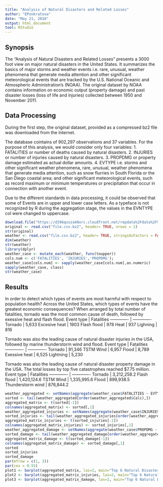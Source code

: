 ```yaml
---
title: "Analysis of Natural Disasters and Related Losses"
author: "EPonkratova"
date: "May 21, 2016"
output: html_document
tool: RStudio
---
```



## Synopsis

The "Analysis of Natural Disasters and Related Losses" presents a 3000 foot view on major natural disasters in the United States. It summarizes the basics of major storms and weather events i.e. rare, unusual, weather phenomena that generate media attention and other significant meteorological events that are tracked by the U.S. National Oceanic and Atmospheric Administration's (NOAA). The original dataset by NOAA contains information on economic output (property damage) and past disaster losses (loss of life and injuries) collected between 1950 and November 2011.

## Data Processing

During the first step, the original dataset, provided as a compressed bz2 file was downloaded from the Internet. 

The database cointains of 902,297 observations and 37 variables. For the purpose of this analysis, we would consider only four variables: 
1. FATALITIES or number of deaths caused by natural disasters.
2. INJURIES or number of injuries caused by natural disasters.
3. PROPDMG or property damage estimated as actual dollar amounts.
4. EVTYPE i.e. storms and other significant weather phenomena, rare, unusual, weather phenomena that generate media attention, such as snow flurries in South Florida or the San Diego coastal area; and other significant meteorological events, such as record maximum or minimum temperatures or precipitation that occur in connection with another event. 

Due to the different standards in data processing, it could be observed that some of Events are in upper and lower case letters. As a typeface is not recognized by R during the aggregation stage, the values in the EVNTYPE col were changed to uppercase.

```r
download.file("https://d396qusza40orc.cloudfront.net/repdata%2Fdata%2FStormData.csv.bz2", "file.csv.bz2")
original <- read.csv("file.csv.bz2", header= TRUE, nrows = 1)
str(original)
weather <- read.csv("file.csv.bz2", header= TRUE, stringsAsFactors = FALSE)[ ,c('EVTYPE', 'FATALITIES', 'INJURIES','PROPDMG' )]
dim(weather)
str(weather)
library(dplyr)
weather_case <- mutate_each(weather, funs(toupper))
cols.num <- c('FATALITIES', 'INJURIES','PROPDMG');
weather_case[cols.num] <- sapply(weather_case[cols.num],as.numeric)
sapply(weather_case, class)
str(weather_case)
```


## Results

In order to detect which types of events are most harmful with respect to population health?
Across the United States, which types of events have the greatest economic consequences?
When arranged by total number of fatalities, tornado was the most common cause of death, followed by exessive heat and flash flood.
Event type | Fatalities
------------- | -------------
Tornado | 5,633
Excesive heat | 1903
Flash flood | 978
Heat | 937
Lighning | 816

Tornado was also the leading cause of natural disaster injuries in the USA, followed by marine thunderstorm wind and flood.
Event type | Fatalities
------------- | -------------
Tornado | 91,346
TSTM Wind | 6,957
Flood | 8,789
Exessive heat | 6,525
Lightning | 5,230

Tornado was also the leading cause of natural disaster property damage in the USA. The total  losses by top five catastrophes reached $7.75 million.
Event type | Fatalities
------------- | -------------
Tornado | 3,212,258.2
Flash flood | 1,420,124.6
TSTM Wind | 1,335,995.6
Flood | 899,938.5
Thunderstorm wind | 876,844.2

```r
weather_aggregated <- setNames(aggregate(weather_case$FATALITIES ~ EVTYPE, data = weather_case, sum, na.rm=TRUE),c("Type", "Calc"))
sorted <- tail(weather_aggregated[order(weather_aggregated$Calc),])
aggregated_matrix <- t(sorted[-1])
colnames(aggregated_matrix) <- sorted[,1]
weather_aggregated_injuries <- setNames(aggregate(weather_case$INJURIES ~ EVTYPE, data = weather_case, sum, na.rm=TRUE),c("Type2", "Calc2"))
sorted_injuries <- tail(weather_aggregated_injuries[order(weather_aggregated_injuries$Calc2),])
aggregated_matrix_injuries <- t(sorted_injuries[-1])
colnames(aggregated_matrix_injuries) <- sorted_injuries[,1]
weather_aggregated_damage <- setNames(aggregate(weather_case$PROPDMG ~ EVTYPE, data = weather_case, sum, na.rm=TRUE),c("Type3", "Calc3"))
sorted_damage <- tail(weather_aggregated_damage[order(weather_aggregated_damage$Calc3),])
aggregated_matrix_damage <- t(sorted_damage[-1])
colnames(aggregated_matrix_damage) <- sorted_damage[,1]
sorted
sorted_injuries
sorted_damage
par(mfrow = c(1, 3))
par(cex = 0.55)
plot1 <- barplot(aggregated_matrix, las=2, main="Top 6 Natural Disasters by Total Number of Fatalities, 1950-2011", xlab = "Type", ylab = "Fatalities", cex=0.8, cex.axis=0.8, col="lightgrey", border="lightgrey")
plot2 <- barplot(aggregated_matrix_injuries, las=2, main="Top 6 Natural Disasters by Total Number of Injured, 1950-2011", xlab = "Type", ylab = "Injuries", cex=0.8, cex.axis=0.8, col="lightgrey", border="lightgrey")
plot3 <- barplot(aggregated_matrix_damage, las=2, main="Top 6 Natural Disasters by Property damage, 1950-2011", xlab = "Type", ylab = "USD", cex=0.8, cex.axis=0.8, col="lightgrey", border="lightgrey")
```

